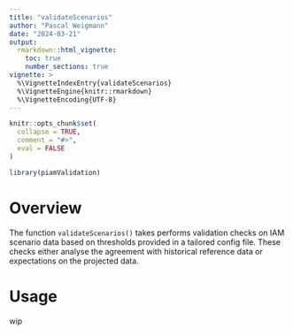 ```yaml
---
title: "validateScenarios"
author: "Pascal Weigmann"
date: "2024-03-21"
output: 
  rmarkdown::html_vignette:
    toc: true
    number_sections: true
vignette: >
  %\VignetteIndexEntry{validateScenarios}
  %\VignetteEngine{knitr::rmarkdown}
  %\VignetteEncoding{UTF-8}
---
```


```r
knitr::opts_chunk$set(
  collapse = TRUE,
  comment = "#>",
  eval = FALSE
)
```

```r
library(piamValidation)
```

# Overview

The function `validateScenarios()` takes performs validation checks on IAM scenario data based on thresholds provided in a tailored
config file. These checks either analyse the agreement with historical reference data or expectations on the projected data.


# Usage

wip
